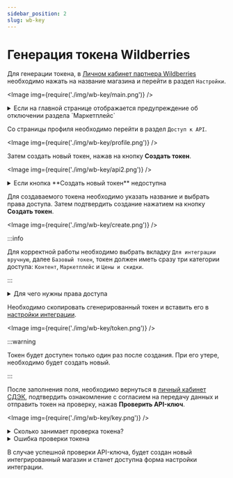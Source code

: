 ```yaml
---
sidebar_position: 2
slug: wb-key
---
```


# Генерация токена Wildberries

Для генерации токена, в [Личном кабинет партнера Wildberries](https://seller.wildberries.ru/) необходимо нажать
на название магазина и перейти в раздел `Настройки`.

<Image img={require('./img/wb-key/main.png')} />

<details>
    <summary>Если на главной странице отображается предупреждение об отключении раздела `Маркетплейс`</summary>

    <Image img={require('./img/wb-key/notice.png')} />

    Интеграция не сможет работать при отключенном разделе `Маркетплейс`. Необходимо выполнить предлагаемые действия
    для исправления настроек.

</details>

Со страницы профиля необходимо перейти в раздел `Доступ к API`.

<Image img={require('./img/wb-key/profile.png')} />

Затем создать новый токен, нажав на кнопку **Создать токен**.

<Image img={require('./img/wb-key/api2.png')} />

<details>
    <summary>Если кнопка **Создать новый токен** недоступна</summary>

    <Image img={require('./img/wb-key/unavailable.png')} />

    При недоступности функционал создания нового токена, необходимо проверить права доступа используемого аккаунта
    или обратиться в техническую поддержку Wildberries.

</details>

Для создаваемого токена необходимо указать название и выбрать права доступа. Затем
подтвердить создание нажатием на кнопку **Создать токен**.

<Image img={require('./img/wb-key/create.png')} />

:::info

Для корректной работы необходимо выбрать вкладку `Для интеграции вручную`, далее `Базовый токен`, токен должен иметь сразу три категории доступа: `Контент`, `Маркетплейс` и `Цены и скидки`.

:::

<details>
    <summary>Для чего нужны права доступа</summary>

    - Доступ к категории `Контент` необходим для получения информации о габаритах товаров для накладной.
    - Доступ к категории `Маркетплейс` необходим для получения информации о заказах.
    - Доступ к категории `Цены и скидки` необходим для загрузки объявленной стоимости товара в накладную.
    - Благодаря отключенному параметру `Тестовый контур` интеграция будет работать с реальными данными. Тестового
    режима для DBS API в настоящий момент не существует у Wildberries.
    - Благодаря отключенному параметру `Только на чтение` интеграция сможет изменять статус заказа при передаче его
    в доставку, а также вручению. При активном параметре, заказы **не будут вручены получателю**, а будут возвращены
    отправителю **с выставлением счета на оплату за полную стоимость доставки**.

</details>

Необходимо скопировать сгенерированный токен и вставить его в [настройки интеграции](https://lk.cdek.ru/integration).

<Image img={require('./img/wb-key/token.png')} />

:::warning

Токен будет доступен только один раз после создания. При его утере, необходимо будет создать новый.

:::

После заполнения поля, необходимо вернуться в [личный кабинет СДЭК](https://lk.cdek.ru), подтвердить ознакомление с
согласием на передачу данных и отправить токен на проверку, нажав **Проверить API-ключ**.

<Image img={require('./img/wb-key/key.png')} />

<details>
    <summary>Сколько занимает проверка токена?</summary>

    <Image img={require('./img/wb-key/check.png')} />

    Проверка токена занимает от 1 минуты до нескольких часов, в зависимости от нагрузки на сервер интеграции.

    Если проверка занимает более 24 часов, необходимо обратиться в [техническую поддержку СДЭК](mailto:integrator@cdek.ru).

</details>

<details>
    <summary>Ошибка проверки токена</summary>

    <Image img={require('./img/wb-key/error.png')} />

    В случае ошибки проверки токена, необходимо проверить правильность введенного токена и выданных ему прав доступа.
    При необходимости, требуется создать новый токен и повторить процедуру.

    Если проблема не решается, необходимо обратиться в [техническую поддержку СДЭК](mailto:integrator@cdek.ru)

</details>

В случае успешной проверки API-ключа, будет создан новый интегрированный магазин и станет доступна форма настройки
интеграции.
